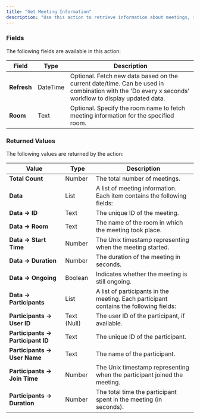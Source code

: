 ```yaml
---
title: "Get Meeting Information"
description: "Use this action to retrieve information about meetings, including room details, participants, and meeting duration. Learn more about this API call at [Daily's API Reference](https://docs.daily.co/reference#get-meetings-information)."
---
```



### Fields

The following fields are available in this action:

| **Field**   | **Type** | **Description**                                                                                                                                     |
| ----------- | -------- | --------------------------------------------------------------------------------------------------------------------------------------------------- |
| **Refresh** | DateTime | Optional. Fetch new data based on the current date/time. Can be used in combination with the 'Do every x seconds' workflow to display updated data. |
| **Room**    | Text     | Optional. Specify the room name to fetch meeting information for the specified room.                                                                |

### Returned Values

The following values are returned by the action:

| **Value**                         | **Type**    | **Description**                                                                        |
| --------------------------------- | ----------- | -------------------------------------------------------------------------------------- |
| **Total Count**                   | Number      | The total number of meetings.                                                          |
| **Data**                          | List        | A list of meeting information. Each item contains the following fields:                |
| **Data → ID**                     | Text        | The unique ID of the meeting.                                                          |
| **Data → Room**                   | Text        | The name of the room in which the meeting took place.                                  |
| **Data → Start Time**             | Number      | The Unix timestamp representing when the meeting started.                              |
| **Data → Duration**               | Number      | The duration of the meeting in seconds.                                                |
| **Data → Ongoing**                | Boolean     | Indicates whether the meeting is still ongoing.                                        |
| **Data → Participants**           | List        | A list of participants in the meeting. Each participant contains the following fields: |
| **Participants → User ID**        | Text (Null) | The user ID of the participant, if available.                                          |
| **Participants → Participant ID** | Text        | The unique ID of the participant.                                                      |
| **Participants → User Name**      | Text        | The name of the participant.                                                           |
| **Participants → Join Time**      | Number      | The Unix timestamp representing when the participant joined the meeting.               |
| **Participants → Duration**       | Number      | The total time the participant spent in the meeting (in seconds).                      |

<dailyBubbleFooter />
